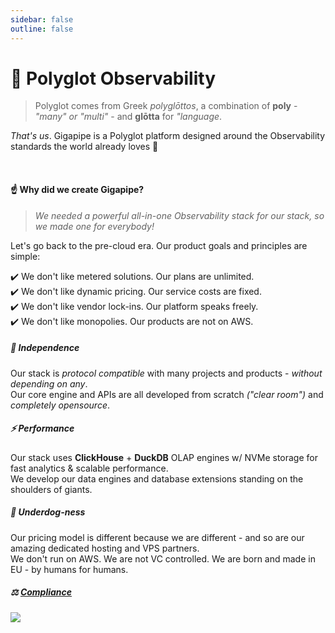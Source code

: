 ```yaml
---
sidebar: false
outline: false
---
```


# 💜 Polyglot Observability

> Polyglot comes from Greek _polyglōttos_, a combination of **poly** - _"many" or "multi"_ - and **glōtta** for _"language_.

_That's us_. Gigapipe is a Polyglot platform designed around the Observability standards the world already loves 💜

<br/>

#### ☝️ Why did we create Gigapipe? 

> _We needed a powerful all-in-one Observability stack for our stack, so we made one for everybody!_

Let's go back to the pre-cloud era. Our product goals and principles are simple:

✔️ We don't like metered solutions. Our plans are unlimited.<br/>
✔️ We don't like dynamic pricing. Our service costs are fixed.<br/>
✔️ We don't like vendor lock-ins. Our platform speaks freely.<br/>
✔️ We don't like monopolies. Our products are not on AWS.


##### 💎 Independence

Our stack is _protocol compatible_ with many projects and products - _without depending on any_. <br/>
Our core engine and APIs are all developed from scratch _("clear room")_ and _completely opensource_.

##### ⚡ Performance

Our stack uses **ClickHouse** + **DuckDB** OLAP engines w/ NVMe storage for fast analytics & scalable performance. <br/>
We develop our data engines and database extensions standing on the shoulders of giants.

##### 🍖 Underdog-ness

Our pricing model is different because we are different - and so are our amazing dedicated hosting and VPS partners. <br/>
We don't run on AWS. We are not VC controlled. We are born and made in EU - by humans for humans.

##### ⚖️ [Compliance](/legal)

![](./public/compliance.png)

